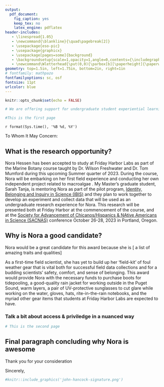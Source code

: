 ```yaml
---
output:
  pdf_document:
    fig_caption: yes
    keep_tex: no
    latex_engine: pdflatex
header-includes:
   - \linespread{1.05}
   - \newcommand{\blankline}{\quad\pagebreak[2]}
   - \usepackage{eso-pic}
   - \usepackage{graphicx}
   - \usepackage[pages=some]{background}
   - \backgroundsetup{scale=1,opacity=1,angle=0,contents={\includegraphics[width=\paperwidth,height=\paperheight]{letterhead-jpg.pdf}}}
   - \newcommand\Wletterhead{\put(0,0){\parbox[b][\paperheight]{\paperwidth}{\vfill\centering \includegraphics[width=\paperwidth,height=\paperheight, keepaspectratio]{w-letterhead-jpg.pdf} \vfill }}}
geometry: top=1.5in, left=1.75in, bottom=2in, right=1in
# fontfamily: mathpazo
fontfamilyoptions: sc, osf
fontsize: 11pt
urlcolor: blue
---
```

```r
knitr::opts_chunk$set(echo = FALSE)
```

```r
# We are offering support for undergraduate student experiential learning opportunities. These experiences could include, but are not limited to, efforts focusing on field work in the Puget Sound Region. Awards will be in the amount of $1000 and will be distributed directly to the student no later than June 01, 2023. Funds could be used at their discretion to support experiential learning opportunities. To apply for funding, faculty should provide a brief summary of the research opportunity including the educational benefit for a student, as well as an explanation of why you feel a given student would be a great candidate for this award. The application should be no longer than two pages and uploaded as a PDF below
```

```r
#This is the first page
```
\AddToShipoutPicture*{\Wletterhead}
\pagenumbering{gobble}

`r format(Sys.time(), '%B %d, %Y')`

\blankline

To Whom It May Concern:

\blankline

## What is the research opportunity?

Nora Hessen has been accepted to study at Friday Harbor Labs as part of the Marine Botany course taught by Dr. Wilson Freshwater and Dr. Tom Mumford during this upcoming Summer quarter of 2023. During the course, Nora will be embarking on her first field experience and conducting her own independent project related to macroalgae . 
My Master's graduate student, Sarah Tanja, is mentoring Nora as part of the pilot program, [Identity, Belonging and Inquiry in Science (IBIS)](https://environment.uw.edu/students/current-students/identity-belonging-and-inquiry-in-science-ibis-program/) and they plan to work together to develop an experiment and collect data that will be used as an undergraduate research experience for Nora. This research will be presented both at Friday Harbor at the commencement of the course, and at the [Society for Advancement of Chicanos/Hispanics & NAtive Americans in Science (SACNAS)](https://www.sacnas.org/conference) conference October 26-28, 2023 in Portland, Oregon.


## Why is Nora a good candidate?

Nora would be a great candidate for this award because she is [ a list of amazing traits and qualities]

As a first-time field scientist, she has yet to build up her 'field-kit' of foul weather gear that is vital both for successful field data collections and for a budding scientists' safety, comfort, and sense of belonging. This award would provide Nora with the necessary funds to purchase boots for tidepooling, a good-quality rain jacket for working outside in the Puget Sound, warm layers, a pair of UV-protective sunglasses to cut glare while working on the water, gloves, hats, rite-in-the-rain notebooks, and the myriad other gear items that students at Friday Harbor Labs are expected to have. 

### Talk a bit about access & priviledge in a nuanced way 

```r
# This is the second page
```
\pagebreak 
\BgThispage

## Final paragraph concluding why Nora is awesome 

Thank you for your consideration 

Sincerely,

```r
#knitr::include_graphics('john-hancock-signature.png')
```


<!-- Dr. Jacqueline Padilla-Gamiño   -->
<!-- Associate Professor   -->
<!-- School of Aquatic & Fishery Sciences   -->
<!-- E-mail: jpgamino@uw.edu   -->
<!-- URL: https://fish.uw.edu/faculty/jacqueline-padilla-gamino/ -->




